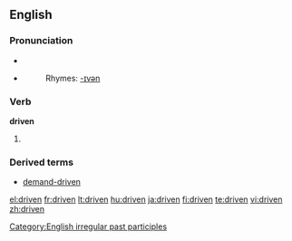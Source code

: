 ==English==

===Pronunciation===
*{{IPA|/'drɪvən/}}
*{{audio|en-us-driven.ogg|Audio (US)}}
*:Rhymes: [[Rhymes:English:-ɪvən|-ɪvən]]

===Verb===
'''driven'''
# {{past participle of|[[drive]]}}

===Derived terms===
*[[demand-driven]]

[[Category:English irregular past participles]]

[[el:driven]]
[[fr:driven]]
[[lt:driven]]
[[hu:driven]]
[[ja:driven]]
[[fi:driven]]
[[te:driven]]
[[vi:driven]]
[[zh:driven]]